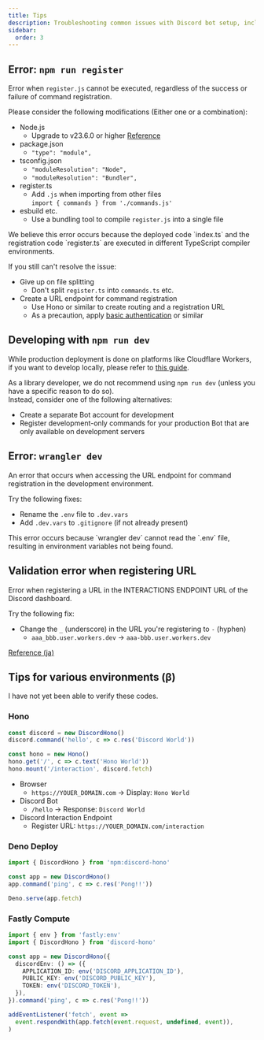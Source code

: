 ```yaml
---
title: Tips
description: Troubleshooting common issues with Discord bot setup, including command registration, environment variables, and deployment across different platforms.
sidebar:
  order: 3
---
```



## Error: `npm run register`

Error when `register.js` cannot be executed, regardless of the success or failure of command registration.

Please consider the following modifications (Either one or a combination):

- Node.js
  - Upgrade to v23.6.0 or higher [Reference](https://nodejs.org/en/blog/release/v23.6.0)
- package.json
  - `"type": "module",`
- tsconfig.json
  - `"moduleResolution": "Node",`
  - `"moduleResolution": "Bundler",`
- register.ts
  - Add `.js` when importing from other files  
    `import { commands } from './commands.js'`
- esbuild etc.
  - Use a bundling tool to compile `register.js` into a single file

<Aside>
  We believe this error occurs because the deployed code `index.ts` and the
  registration code `register.ts` are executed in different TypeScript compiler
  environments.
</Aside>

If you still can't resolve the issue:

- Give up on file splitting
  - Don't split `register.ts` into `commands.ts` etc.
- Create a URL endpoint for command registration
  - Use Hono or similar to create routing and a registration URL
  - As a precaution, apply [basic authentication](https://hono.dev/docs/middleware/builtin/basic-auth) or similar

## Developing with `npm run dev`

While production deployment is done on platforms like Cloudflare Workers, if you want to develop locally, please refer to [this guide](https://discord.com/developers/docs/tutorials/hosting-on-cloudflare-workers#running-locally).

As a library developer, we do not recommend using `npm run dev` (unless you have a specific reason to do so).  
Instead, consider one of the following alternatives:

- Create a separate Bot account for development
- Register development-only commands for your production Bot that are only available on development servers

## Error: `wrangler dev`

An error that occurs when accessing the URL endpoint for command registration in the development environment.

Try the following fixes:

- Rename the `.env` file to `.dev.vars`
- Add `.dev.vars` to `.gitignore` (if not already present)

<Aside>
  This error occurs because `wrangler dev` cannot read the `.env` file,
  resulting in environment variables not being found.
</Aside>

## Validation error when registering URL

Error when registering a URL in the INTERACTIONS ENDPOINT URL of the Discord dashboard.

Try the following fix:

- Change the `_` (underscore) in the URL you're registering to `-` (hyphen)
  - `aaa_bbb.user.workers.dev` -> `aaa-bbb.user.workers.dev`

[Reference (ja)](https://qiita.com/y_q/items/9971183bcdd57535bbb4)

## Tips for various environments (β)

<Aside type="caution">I have not yet been able to verify these codes.</Aside>

### Hono

```ts "hono.mount" "discord.fetch"
const discord = new DiscordHono()
discord.command('hello', c => c.res('Discord World'))

const hono = new Hono()
hono.get('/', c => c.text('Hono World'))
hono.mount('/interaction', discord.fetch)
```

- Browser
  - `https://YOUER_DOMAIN.com` -> Display: `Hono World`
- Discord Bot
  - `/hello` -> Response: `Discord World`
- Discord Interaction Endpoint
  - Register URL: `https://YOUER_DOMAIN.com/interaction`

### Deno Deploy

```ts
import { DiscordHono } from 'npm:discord-hono'

const app = new DiscordHono()
app.command('ping', c => c.res('Pong!!'))

Deno.serve(app.fetch)
```

### Fastly Compute

```ts
import { env } from 'fastly:env'
import { DiscordHono } from 'discord-hono'

const app = new DiscordHono({
  discordEnv: () => ({
    APPLICATION_ID: env('DISCORD_APPLICATION_ID'),
    PUBLIC_KEY: env('DISCORD_PUBLIC_KEY'),
    TOKEN: env('DISCORD_TOKEN'),
  }),
}).command('ping', c => c.res('Pong!!'))

addEventListener('fetch', event =>
  event.respondWith(app.fetch(event.request, undefined, event)),
)
```
